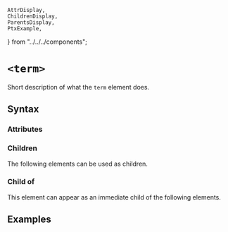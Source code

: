     AttrDisplay,
    ChildrenDisplay,
    ParentsDisplay,
    PtxExample,
} from "../../../components";

# `<term>`

Short description of what the `term` element does.

## Syntax

### Attributes

<AttrDisplay name="term" />

### Children

The following elements can be used as children.

<ChildrenDisplay name="term" />

### Child of

This element can appear as an immediate child of the following elements.

<ParentsDisplay name="term" />

## Examples

    